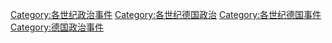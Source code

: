 [[Category:各世纪政治事件|Category:各世纪政治事件]]
[[Category:各世纪德国政治|Category:各世纪德国政治]]
[[Category:各世纪德国事件|Category:各世纪德国事件]]
[[Category:德国政治事件|Category:德国政治事件]]